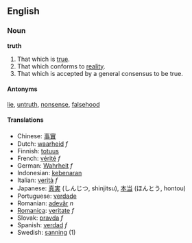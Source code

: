 ==English==
===Noun===
'''truth'''

#That which is [[true]].
#That which conforms to [[reality]].
#That which is accepted by a general consensus to be true.

====Antonyms====
[[lie]], [[untruth]], [[nonsense]], [[falsehood]]

====Translations====

*Chinese: [[事實]]
*Dutch: [[waarheid]] ''f''
*Finnish: [[totuus]]
*French: [[vérité]] ''f''
*German: [[Wahrheit]] ''f''
*Indonesian: [[kebenaran]]
*Italian: [[verità]] ''f''
*Japanese: [[真実]] (しんじつ, shinjitsu), [[本当]] (ほんとう, hontou)
*Portuguese: [[verdade]]
*Romanian: [[adevăr]] ''n''
*[[Romanica]]: [[veritate]] ''f''
*Slovak: [[pravda]] ''f''
*Spanish: [[verdad]] ''f''
*Swedish: [[sanning]] (1)